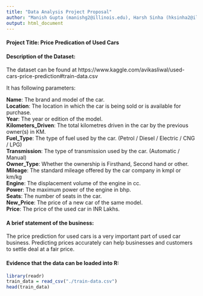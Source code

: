 ```yaml
---
title: "Data Analysis Project Proposal"
author: "Manish Gupta (manishg2@illinois.edu), Harsh Sinha (hksinha2@illinois.edu)"
output: html_document
---
```


#### **Project Title**: Price Predication of Used Cars

#### **Description of the Dataset**:

The dataset can be found at https://www.kaggle.com/avikasliwal/used-cars-price-prediction#train-data.csv

It has following parameters:

**Name**: The brand and model of the car.  
**Location**: The location in which the car is being sold or is available for purchase.  
**Year**: The year or edition of the model.    
**Kilometers_Driven**: The total kilometres driven in the car by the previous owner(s) in KM.  
**Fuel_Type**:  The type of fuel used by the car. (Petrol / Diesel / Electric / CNG / LPG)  
**Transmission**: The type of transmission used by the car. (Automatic / Manual)  
**Owner_Type**:  Whether the ownership is Firsthand, Second hand or other.  
**Mileage**:  The standard mileage offered by the car company in kmpl or km/kg  
**Engine**: The displacement volume of the engine in cc.  
**Power**: The maximum power of the engine in bhp.  
**Seats**: The number of seats in the car.  
**New_Price**: The price of a new car of the same model.  
**Price**: The price of the used car in INR Lakhs.

#### **A brief statement of the business**: 

The price prediction for used cars is a very important part of used car business. Predicting prices accurately can help businesses and customers to settle deal at a fair price.

#### **Evidence that the data can be loaded into R**: 

```r
library(readr)
train_data = read_csv("./train-data.csv")
head(train_data)
```

